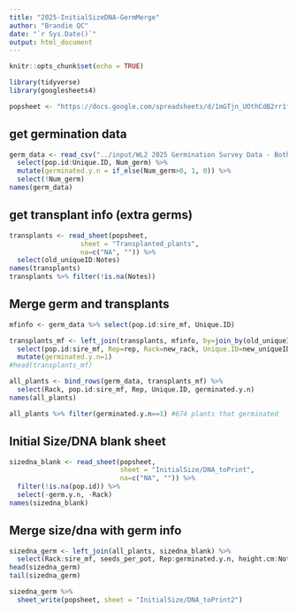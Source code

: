```yaml
---
title: "2025-InitialSizeDNA-GermMerge"
author: "Brandie QC"
date: "`r Sys.Date()`"
output: html_document
---
```


```r
knitr::opts_chunk$set(echo = TRUE)
```

```r
library(tidyverse)
library(googlesheets4)

popsheet <- "https://docs.google.com/spreadsheets/d/1mGTjn_UOthCdB2rr1f9Bd7JG86fcYkFyMuRCqCc-XnM/edit?gid=614923230#gid=614923230"
```


## get germination data

```r
germ_data <- read_csv("../input/WL2 2025 Germination Survey Data - Both_Weeks.csv") %>% 
  select(pop.id:Unique.ID, Num_germ) %>% 
  mutate(germinated.y.n = if_else(Num_germ>0, 1, 0)) %>% 
  select(!Num_germ)
names(germ_data)
```

## get transplant info (extra germs)
```r
transplants <- read_sheet(popsheet, 
                  sheet = "Transplanted_plants",
                  na=c("NA", "")) %>% 
  select(old_uniqueID:Notes)
names(transplants)
transplants %>% filter(!is.na(Notes))
```

## Merge germ and transplants
```r
mfinfo <- germ_data %>% select(pop.id:sire_mf, Unique.ID)

transplants_mf <- left_join(transplants, mfinfo, by=join_by(old_uniqueID == Unique.ID)) %>% 
  select(pop.id:sire_mf, Rep=rep, Rack=new_rack, Unique.ID=new_uniqueID) %>% 
  mutate(germinated.y.n=1)
#head(transplants_mf)

all_plants <- bind_rows(germ_data, transplants_mf) %>% 
  select(Rack, pop.id:sire_mf, Rep, Unique.ID, germinated.y.n)
names(all_plants)

all_plants %>% filter(germinated.y.n==1) #674 plants that germinated
```


## Initial Size/DNA blank sheet
```r
sizedna_blank <- read_sheet(popsheet,
                            sheet = "InitialSize/DNA_toPrint",  
                            na=c("NA", "")) %>% 
  filter(!is.na(pop.id)) %>% 
  select(-germ.y.n, -Rack)
names(sizedna_blank)
```

## Merge size/dna with germ info 
```r
sizedna_germ <- left_join(all_plants, sizedna_blank) %>% 
  select(Rack:sire_mf, seeds_per_pot, Rep:germinated.y.n, height.cm:Notes)
head(sizedna_germ)
tail(sizedna_germ)

sizedna_germ %>% 
  sheet_write(popsheet, sheet = "InitialSize/DNA_toPrint2")
```

